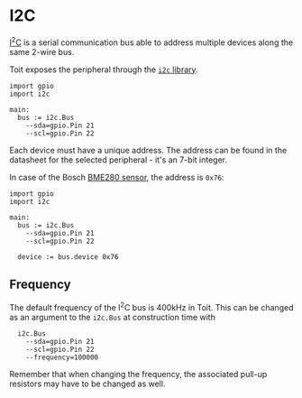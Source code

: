 # I2C

[I<sup>2</sup>C](https://en.wikipedia.org/wiki/I%C2%B2C) is a serial communication bus able to address multiple devices along the same 2-wire bus.

Toit exposes the peripheral through the [`i2c` library](https://libs.toit.io/i2c/library-summary).

```
import gpio
import i2c

main:
  bus := i2c.Bus
    --sda=gpio.Pin 21
    --scl=gpio.Pin 22
```

Each device must have a unique address. The address can be found in the datasheet for the selected peripheral - it's an 7-bit integer.

In case of the Bosch [BME280 sensor](https://cdn.sparkfun.com/assets/e/7/3/b/1/BME280_Datasheet.pdf), the address is `0x76`:

```
import gpio
import i2c

main:
  bus := i2c.Bus
    --sda=gpio.Pin 21
    --scl=gpio.Pin 22

  device := bus.device 0x76
```

## Frequency

The default frequency of the I<sup>2</sup>C bus is 400kHz in Toit. This can be changed as an argument to the `i2c.Bus` at construction time with

```
  i2c.Bus
    --sda=gpio.Pin 21
    --scl=gpio.Pin 22
    --frequency=100000
```

Remember that when changing the frequency, the associated pull-up resistors may have to be changed as well.
